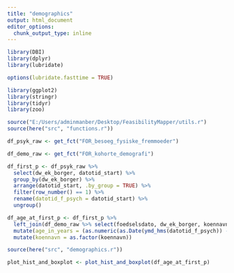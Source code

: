 ```yaml
---
title: "demographics"
output: html_document
editor_options: 
  chunk_output_type: inline
---
```


```r
library(DBI)
library(dplyr)
library(lubridate)

options(lubridate.fasttime = TRUE)

library(ggplot2)
library(stringr)
library(tidyr)
library(zoo)

source("E:/Users/adminmanber/Desktop/FeasibilityMapper/utils.r")
source(here("src", "functions.r"))
```

```r
df_psyk_raw <- get_fct("FOR_besoeg_fysiske_fremmoeder")
```

```r
df_demo_raw <- get_fct("FOR_kohorte_demografi")
```

```r
df_first_p <- df_psyk_raw %>%
  select(dw_ek_borger, datotid_start) %>%
  group_by(dw_ek_borger) %>%
  arrange(datotid_start, .by_group = TRUE) %>%
  filter(row_number() == 1) %>%
  rename(datotid_f_psych = datotid_start) %>%
  ungroup()
```


```r
df_age_at_first_p <- df_first_p %>%
  left_join(df_demo_raw %>% select(foedselsdato, dw_ek_borger, koennavn)) %>%
  mutate(age_in_years = (as.numeric(as.Date(ymd_hms(datotid_f_psych)) - ymd(foedselsdato))) / 365.25) %>%
  mutate(koennavn = as.factor(koennavn))
```

```r
source(here("src", "demographics.r"))

plot_hist_and_boxplot <- plot_hist_and_boxplot(df_age_at_first_p)
```

